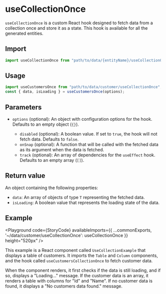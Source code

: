
<Meta title="Entities/useCollectionOnce/Docs" />

# useCollectionOnce

`useCollectionOnce` is a custom React hook designed to fetch data from a collection once and store it as a state. This hook is available for all the
generated entities.

## Import

```javascript
import useCollectionOnce from "path/to/data/{entityName}/useCollectionOnce";
```

## Usage

```javascript
import useCustomersOnce from "path/to/data/customer/useCollectionOnce";
const { data, isLoading } = useCustomersOnce(options);
```

## Parameters


- `options` (optional): An object with configuration options for the hook. Defaults to an empty object (`{}`).

  - `disabled` (optional): A boolean value. If set to `true`, the hook will not fetch data. Defaults to `false`.
  - `onSnap` (optional): A function that will be called with the fetched data as its argument when the data is fetched.
  - `track` (optional): An array of dependencies for the `useEffect` hook. Defaults to an empty array (`[]`).

## Return value

An object containing the following properties:

- `data`: An array of objects of type `T` representing the fetched data.
- `isLoading`: A boolean value that represents the loading state of the data.

## Example

<Playground code={StoryCode} availableImports={{ ...commonExports, '~/data/customer/useCollectionOnce': useCollectionOnce }} height="520px" />

This example is a React component called `UseCollectionExample` that displays a table of customers. It imports the `Table` and `Column` components, and the hook called `useCustomersCollectionOnce` to fetch customer data.

When the component renders, it first checks if the data is still loading, and if so, displays a "Loading..." message. If the customer data is an array, it renders a table with columns for "Id" and "Name". If no customer data is found, it displays a "No customers data found." message.
